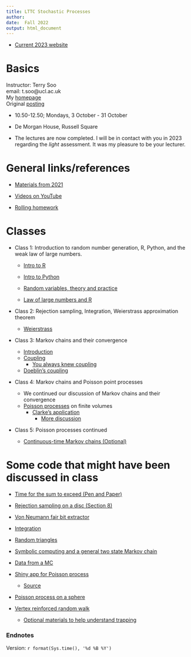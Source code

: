 ```yaml
---
title: LTTC Stochastic Processes 
author: 
date:  Fall 2022
output: html_document
---
```



* [Current 2023 website](https://tsoo-math.github.io/lttc/skeleton-LTTC-2023.html)



#  Basics



Instructor:  Terry Soo
<br>
email:  t.soo@ucl.ac.uk
<br>
My [homepage](https://www.terrysoo.com)
<br>
Original [posting](http://www.ltcc.ac.uk/media/london-taught-course-centre/documents/Stochastic-Processes.pdf)
<br>

* 10.50-12.50; Mondays, 3 October - 31 October   
* De Morgan House, Russell Square

* The lectures are now completed.  I will be in contact with you in 2023 regarding the *light* assessment.  It was my pleasure to be your lecturer. 


# General links/references 

*  [Materials from 2021](https://tsoo-math.github.io/lttc/skeleton.html)

*  [Videos on YouTube](https://tsoo-math.github.io/ucl2/YT.html)


*  [Rolling homework](https://tsoo-math.github.io/lttc/homeworklttc.html)

# Classes

* Class 1: Introduction to random number generation, R, Python, and the weak law of large numbers.
  - [Intro to R](https://tsoo-math.github.io/ucl/intro-R.html)
  - [Intro to Python](https://nbviewer.org/url/tsoo-math.github.io/ucl2/intro-to-python.ipynb/%3Fflush_cache%3Dtrue)
  - [Random variables, theory and practice](https://tsoo-math.github.io/ucl/randomTP.html)
  
  - [Law of large numbers and R](https://tsoo-math.github.io/ucl/prob-viaR.html)


* Class 2: Rejection sampling, Integration,  Weierstrass approximation theorem

  - [Weierstrass](https://tsoo-math.github.io/ucl2/bernstein.html)

* Class 3: Markov chains and their convergence
  - [Introduction](https://tsoo-math.github.io/ucl/reviewMC.html)
  - [Coupling](https://tsoo-math.github.io/ucl/TV-lec.html)
    - [You always knew coupling](https://tsoo-math.github.io/ucl/coupling-rev.html)
  - [Doeblin's coupling](https://tsoo-math.github.io/ucl/markov-c.html)

* Class 4: Markov chains and Poisson point processes
  - We continued our discussion of Markov chains and their convergence
  - [Poisson processes](https://tsoo-math.github.io/ucl/poisson.html) on finite volumes
    - [Clarke's application](https://www.cambridge.org/core/journals/journal-of-the-institute-of-actuaries/article/abs/an-application-of-the-poisson-distribution/F75111847FDA534103BD4941BD96A78E)
      - [More discussion](https://rss.onlinelibrary.wiley.com/doi/pdf/10.1111/j.1740-9713.2019.01315.x)
      
* Class 5:  Poisson processes continued
  - [Continuous-time Markov chains (Optional)](https://tsoo-math.github.io/ucl/continuous-timeMC.html)

# Some code that might have been discussed in class

- [Time for the sum to exceed (Pen and Paper)](https://nbviewer.org/url/tsoo-math.github.io/ucl2/2021-hw-week6.ipynb/%3Fflush_cache%3Dtrue)

- [Rejection sampling on a disc (Section 8)](https://tsoo-math.github.io/ucl/randomTP.html)

- [Von Neumann fair bit extractor](https://nbviewer.org/url/tsoo-math.github.io/ucl2/intro-to-python.ipynb/%3Fflush_cache%3Dtrue)

- [Integration](https://nbviewer.org/url/tsoo-math.github.io/ucl2/2021-hw-week6.ipynb/%3Fflush_cache%3Dtrue)

- [Random triangles](https://tsoo-math.github.io/ucl3/week7-2022-inclass-sols.html)

- [Symbolic computing and a general two state Markov chain](https://tsoo-math.github.io/ucl3/week8-2022-inclass-sols.html)

- [Data from a MC](https://tsoo-math.github.io/ucl3/week9-2022-inclass-sols.html)

- [Shiny app for Poisson process](https://terry-soo.shinyapps.io/Poisson-disc/)
  - [Source](https://tsoo-math.github.io/ucl/app.R)

-  [Poisson process on a sphere](https://nbviewer.jupyter.org/url/tsoo-math.github.io/ucl2/sphere-sol.ipynb)

- [Vertex reinforced random walk](https://tsoo-math.github.io/ucl3/week10-2022-inclass-sols.html)
  - [Optional materials to help understand trapping](https://tsoo-math.github.io/ucl/borel.html)

### Endnotes

Version: `r format(Sys.time(), '%d %B %Y')`


<br>
<br>
<br>
